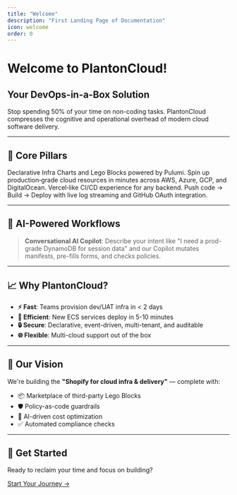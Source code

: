 ```yaml
---
title: "Welcome"
description: "First Landing Page of Documentation"
icon: welcome
order: 0
---
```


# Welcome to PlantonCloud!

<div style={{ textAlign: 'center', marginBottom: '3rem' }}>
  <h2 style={{ fontSize: '2.5rem', fontWeight: 'bold', marginBottom: '1rem' }}>
    Your DevOps-in-a-Box Solution
  </h2>
  <p style={{ fontSize: '1.25rem', color: '#6b7280', maxWidth: '800px', margin: '0 auto' }}>
    Stop spending 50% of your time on non-coding tasks. PlantonCloud compresses the cognitive and operational overhead of modern cloud software delivery.
  </p>
</div>

---

## 🚀 Core Pillars

<Cards columns={2}>
  <Card title="🏗️ Infra Hub">
    Declarative Infra Charts and Lego Blocks powered by Pulumi. Spin up production‑grade cloud resources in minutes across AWS, Azure, GCP, and DigitalOcean.
  </Card>
  <Card title="🚢 Service Hub">
    Vercel‑like CI/CD experience for any backend. Push code → Build → Deploy with live log streaming and GitHub OAuth integration.
  </Card>
</Cards>

---

## 🤖 AI-Powered Workflows

> **Conversational AI Copilot**: Describe your intent like "I need a prod-grade DynamoDB for session data" and our Copilot mutates manifests, pre-fills forms, and checks policies.

---

## 📈 Why PlantonCloud?

- **⚡ Fast**: Teams provision dev/UAT infra in < 2 days
- **🎯 Efficient**: New ECS services deploy in 5-10 minutes
- **🔒 Secure**: Declarative, event-driven, multi-tenant, and auditable
- **🌐 Flexible**: Multi-cloud support out of the box

---

## 🎯 Our Vision

We're building the **"Shopify for cloud infra & delivery"** — complete with:
- 📦 Marketplace of third-party Lego Blocks
- 🛡️ Policy-as-code guardrails
- 🤖 AI-driven cost optimization
- ✅ Automated compliance checks

---

## 🚀 Get Started

<div style={{ backgroundColor: '#1f2937', padding: '2rem', borderRadius: '0.5rem', textAlign: 'center', marginTop: '2rem' }}>
  <p style={{ fontSize: '1.1rem', marginBottom: '1rem' }}>
    Ready to reclaim your time and focus on building?
  </p>
  <a href="/docs/getting-started" style={{ display: 'inline-block', padding: '0.75rem 2rem', backgroundColor: '#3b82f6', color: 'white', borderRadius: '0.375rem', textDecoration: 'none', fontWeight: 'bold' }}>
    Start Your Journey →
  </a>
</div>
